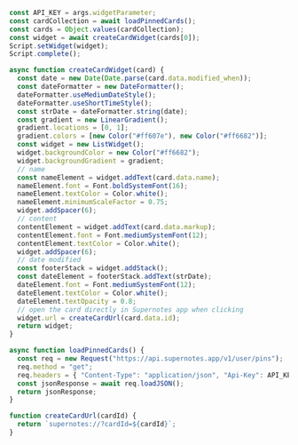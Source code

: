 ```js
const API_KEY = args.widgetParameter;
const cardCollection = await loadPinnedCards();
const cards = Object.values(cardCollection);
const widget = await createCardWidget(cards[0]);
Script.setWidget(widget);
Script.complete();

async function createCardWidget(card) {
  const date = new Date(Date.parse(card.data.modified_when));
  const dateFormatter = new DateFormatter();
  dateFormatter.useMediumDateStyle();
  dateFormatter.useShortTimeStyle();
  const strDate = dateFormatter.string(date);
  const gradient = new LinearGradient();
  gradient.locations = [0, 1];
  gradient.colors = [new Color("#ff607e"), new Color("#ff6682")];
  const widget = new ListWidget();
  widget.backgroundColor = new Color("#ff6682");
  widget.backgroundGradient = gradient;
  // name
  const nameElement = widget.addText(card.data.name);
  nameElement.font = Font.boldSystemFont(16);
  nameElement.textColor = Color.white();
  nameElement.minimumScaleFactor = 0.75;
  widget.addSpacer(6);
  // content
  contentElement = widget.addText(card.data.markup);
  contentElement.font = Font.mediumSystemFont(12);
  contentElement.textColor = Color.white();
  widget.addSpacer(6);
  // date modified
  const footerStack = widget.addStack();
  const dateElement = footerStack.addText(strDate);
  dateElement.font = Font.mediumSystemFont(12);
  dateElement.textColor = Color.white();
  dateElement.textOpacity = 0.8;
  // open the card directly in Supernotes app when clicking
  widget.url = createCardUrl(card.data.id);
  return widget;
}

async function loadPinnedCards() {
  const req = new Request("https://api.supernotes.app/v1/user/pins");
  req.method = "get";
  req.headers = { "Content-Type": "application/json", "Api-Key": API_KEY };
  const jsonResponse = await req.loadJSON();
  return jsonResponse;
}

function createCardUrl(cardId) {
  return `supernotes://?cardId=${cardId}`;
}
```
